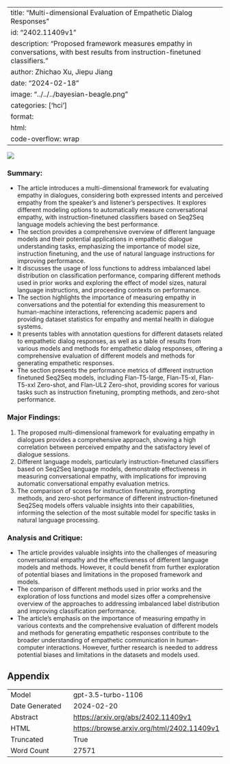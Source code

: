 
---
title: "Multi-dimensional Evaluation of Empathetic Dialog Responses"
id: "2402.11409v1"
description: "Proposed framework measures empathy in conversations, with best results from instruction-finetuned classifiers."
author: Zhichao Xu, Jiepu Jiang
date: "2024-02-18"
image: "../../../bayesian-beagle.png"
categories: ['hci']
format:
  html:
    code-overflow: wrap
---

![](../../../bayesian-beagle.png)

### Summary:
- The article introduces a multi-dimensional framework for evaluating empathy in dialogues, considering both expressed intents and perceived empathy from the speaker's and listener's perspectives. It explores different modeling options to automatically measure conversational empathy, with instruction-finetuned classifiers based on Seq2Seq language models achieving the best performance.
- The section provides a comprehensive overview of different language models and their potential applications in empathetic dialogue understanding tasks, emphasizing the importance of model size, instruction finetuning, and the use of natural language instructions for improving performance.
- It discusses the usage of loss functions to address imbalanced label distribution on classification performance, comparing different methods used in prior works and exploring the effect of model sizes, natural language instructions, and proceeding contexts on performance.
- The section highlights the importance of measuring empathy in conversations and the potential for extending this measurement to human-machine interactions, referencing academic papers and providing dataset statistics for empathy and mental health in dialogue systems.
- It presents tables with annotation questions for different datasets related to empathetic dialog responses, as well as a table of results from various models and methods for empathetic dialog responses, offering a comprehensive evaluation of different models and methods for generating empathetic responses.
- The section presents the performance metrics of different instruction finetuned Seq2Seq models, including Flan-T5-large, Flan-T5-xl, Flan-T5-xxl Zero-shot, and Flan-UL2 Zero-shot, providing scores for various tasks such as instruction finetuning, prompting methods, and zero-shot performance.

### Major Findings:
1. The proposed multi-dimensional framework for evaluating empathy in dialogues provides a comprehensive approach, showing a high correlation between perceived empathy and the satisfactory level of dialogue sessions.
2. Different language models, particularly instruction-finetuned classifiers based on Seq2Seq language models, demonstrate effectiveness in measuring conversational empathy, with implications for improving automatic conversational empathy evaluation metrics.
3. The comparison of scores for instruction finetuning, prompting methods, and zero-shot performance of different instruction-finetuned Seq2Seq models offers valuable insights into their capabilities, informing the selection of the most suitable model for specific tasks in natural language processing.

### Analysis and Critique:
- The article provides valuable insights into the challenges of measuring conversational empathy and the effectiveness of different language models and methods. However, it could benefit from further exploration of potential biases and limitations in the proposed framework and models.
- The comparison of different methods used in prior works and the exploration of loss functions and model sizes offer a comprehensive overview of the approaches to addressing imbalanced label distribution and improving classification performance.
- The article's emphasis on the importance of measuring empathy in various contexts and the comprehensive evaluation of different models and methods for generating empathetic responses contribute to the broader understanding of empathetic communication in human-computer interactions. However, further research is needed to address potential biases and limitations in the datasets and models used.

## Appendix

|          |          |
|----------|----------|
| Model     | gpt-3.5-turbo-1106       |
| Date Generated     | 2024-02-20       |
| Abstract | [https://arxiv.org/abs/2402.11409v1](https://arxiv.org/abs/2402.11409v1)        |
| HTML     | [https://browse.arxiv.org/html/2402.11409v1](https://browse.arxiv.org/html/2402.11409v1)       |
| Truncated       | True       |
| Word Count       | 27571       |
